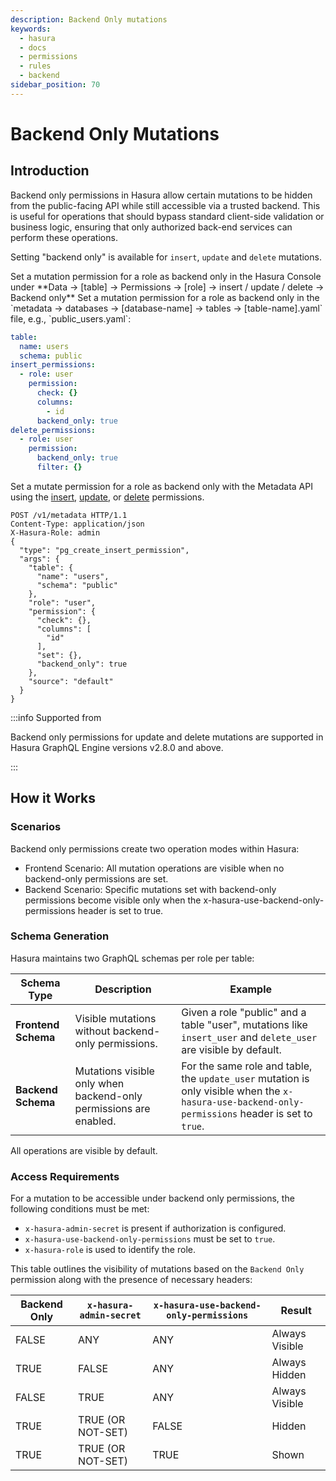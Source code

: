 ```yaml
---
description: Backend Only mutations
keywords:
  - hasura
  - docs
  - permissions
  - rules
  - backend
sidebar_position: 70
---
```



# Backend Only Mutations

## Introduction

Backend only permissions in Hasura allow certain mutations to be hidden from the public-facing API while still
accessible via a trusted backend. This is useful for operations that should bypass standard client-side validation or
business logic, ensuring that only authorized back-end services can perform these operations.

Setting "backend only" is available for `insert`, `update` and `delete` mutations.

<Tabs groupId="user-preference" className="api-tabs">
<TabItem value="console" label="Console">
Set a mutation permission for a role as backend only in the Hasura Console under **Data -> [table] -> Permissions ->
[role] -> insert / update / delete -> Backend only**
<Thumbnail
  src="/img/auth/allow-backends-only_console_2.10.1.png"
  alt="Allow backends only in Hasura Console"
  width="600px"
/>
</TabItem>
<TabItem value="cli" label="CLI">
Set a mutation permission for a role as backend only in the `metadata -> databases -> [database-name] -> tables ->
[table-name].yaml` file, e.g., `public_users.yaml`:

```yaml
table:
  name: users
  schema: public
insert_permissions:
  - role: user
    permission:
      check: {}
      columns:
        - id
      backend_only: true
delete_permissions:
  - role: user
    permission:
      backend_only: true
      filter: {}
```

</TabItem>
<TabItem value="api" label="API">

Set a mutate permission for a role as backend only with the Metadata API using the
[insert](/api-reference/syntax-defs.mdx#insertpermission), [update](/api-reference/syntax-defs.mdx#updatepermission), or
[delete](/api-reference/syntax-defs.mdx#deletepermission) permissions.

```http
POST /v1/metadata HTTP/1.1
Content-Type: application/json
X-Hasura-Role: admin
{
  "type": "pg_create_insert_permission",
  "args": {
    "table": {
      "name": "users",
      "schema": "public"
    },
    "role": "user",
    "permission": {
      "check": {},
      "columns": [
        "id"
      ],
      "set": {},
      "backend_only": true
    },
    "source": "default"
  }
}
```

</TabItem>
</Tabs>

:::info Supported from

Backend only permissions for update and delete mutations are supported in Hasura GraphQL Engine versions v2.8.0 and
above.

:::

## How it Works

### Scenarios

Backend only permissions create two operation modes within Hasura:

- Frontend Scenario: All mutation operations are visible when no backend-only permissions are set.
- Backend Scenario: Specific mutations set with backend-only permissions become visible only when the
  x-hasura-use-backend-only-permissions header is set to true.

### Schema Generation

Hasura maintains two GraphQL schemas per role per table:

| Schema Type         | Description                                                       | Example                                                                                                                                           |
| ------------------- | ----------------------------------------------------------------- | ------------------------------------------------------------------------------------------------------------------------------------------------- |
| **Frontend Schema** | Visible mutations without backend-only permissions.               | Given a role "public" and a table "user", mutations like `insert_user` and `delete_user` are visible by default.                                  |
| **Backend Schema**  | Mutations visible only when backend-only permissions are enabled. | For the same role and table, the `update_user` mutation is only visible when the `x-hasura-use-backend-only-permissions` header is set to `true`. |

All operations are visible by default.

### Access Requirements

For a mutation to be accessible under backend only permissions, the following conditions must be met:

- `x-hasura-admin-secret` is present if authorization is configured.
- `x-hasura-use-backend-only-permissions` must be set to `true`.
- `x-hasura-role` is used to identify the role.

This table outlines the visibility of mutations based on the `Backend Only` permission along with the presence of
necessary headers:

| Backend Only | `x-hasura-admin-secret` | `x-hasura-use-backend-only-permissions` | Result         |
| ------------ | ----------------------- | --------------------------------------- | -------------- |
| FALSE        | ANY                     | ANY                                     | Always Visible |
| TRUE         | FALSE                   | ANY                                     | Always Hidden  |
| FALSE        | TRUE                    | ANY                                     | Always Visible |
| TRUE         | TRUE (OR NOT-SET)       | FALSE                                   | Hidden         |
| TRUE         | TRUE (OR NOT-SET)       | TRUE                                    | Shown          |
